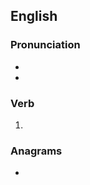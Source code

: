 ==English==

===Pronunciation===
* {{IPA|/æʃt/|lang=en}}
* {{rhymes|æʃt|lang=en}}

===Verb===
{{head|en|verb form}}

# {{en-past of|ash}}

===Anagrams===
* {{anagrams|en|Da'esh|Daesh|Hades|Shade|Shead|deash|hades|heads|sadhe|shade}}